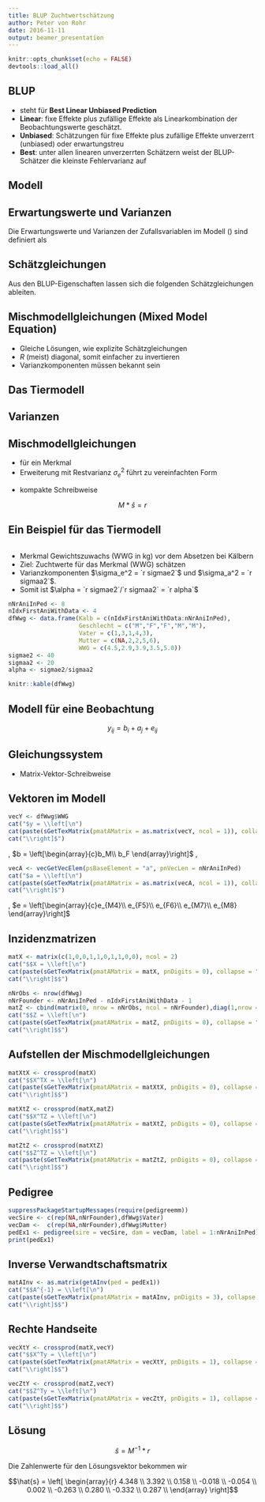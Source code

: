 ```yaml
---
title: BLUP Zuchtwertschätzung
author: Peter von Rohr
date: 2016-11-11
output: beamer_presentation
---
```


```r
knitr::opts_chunk$set(echo = FALSE)
devtools::load_all()
```

## BLUP

- steht für __Best Linear Unbiased Prediction__
- __Linear__: fixe Effekte plus zufällige Effekte als Linearkombination der Beobachtungswerte geschätzt.
- __Unbiased__: Schätzungen für fixe Effekte plus zufällige Effekte unverzerrt (unbiased) oder erwartungstreu
- __Best__: unter allen linearen unverzerrten Schätzern weist der BLUP-Schätzer die kleinste Fehlervarianz auf


## Modell

\begin{equation}
y = Xb + Zu + e
\label{eq:LinearMixedModel}
\end{equation}

\begin{tabular}{lll}
mit & $y$:  & Vektor der Beobachtungswerte\\
    & $b$:  & Vektor der fixen Effekte\\
    & $u$:  & Vektor der zufälligen Effekte\\
    & $e$:  & Vektor der zufälligen Resteffekte\\
    & $X$:  & Inzidenzmatrix für $b$\\
    & $Z$:  & Inzidenzmatrix für $u$
\end{tabular}

## Erwartungswerte und Varianzen
Die Erwartungswerte und Varianzen der Zufallsvariablen im Modell (\ref{eq:LinearMixedModel}) sind definiert als

\begin{equation}
E\left[
\begin{array}{c} 
y\\
u\\
e
\end{array}\right]
= \left[
\begin{array}{c} 
Xb\\
0\\
0
\end{array}\right]
\label{eq:ExpValMme}
\end{equation}

\vspace{2ex}
\begin{equation}
var\left[
\begin{array}{c} 
y\\
u\\
e
\end{array}\right]
= \left[
\begin{array}{ccc} 
ZGZ^T + R  &  ZG  &  R \\
GZ^T       &  G   &  0 \\
R          &  0   &  R
\end{array}\right]
\label{eq:CovMme}
\end{equation}


## Schätzgleichungen

Aus den BLUP-Eigenschaften lassen sich die folgenden Schätzgleichungen ableiten.

\begin{equation}
\hat{b} = (X^TV^{-1}X)^- X^TV^{-1}y
\label{eq:BlueBhat}
\end{equation}

\begin{equation}
\hat{u} = GZ^TV^{-1}(y - X\hat{b})
\label{eq:BlupUhat}
\end{equation}

\begin{tabular}{lll}
mit & $\hat{b}$ & Lösungsvektor der fixen Effekte\\
    & $\hat{u}$ & Lösungsvektor der zufälligen Effekte \\
    & $()^-$    & verallgemeinerte Inverse
\end{tabular}


## Mischmodellgleichungen (Mixed Model Equation)

\begin{equation}
\left[ 
\begin{array}{cc}
X^TR^{-1}X  &  X^TR^{-1}Z\\
Z^tR^{-1}X  &  Z^TR^{-1}Z + G^{-1}
\end{array}
\right] 
\left[
\begin{array}{c}
\hat{b}\\
\hat{u}
\end{array}
\right] 
= 
\left[
\begin{array}{c}
X^TR^{-1}y\\
Z^TR^{-1}y
\end{array}
\right]
\label{eq:MixedModelEq}
\end{equation}

- Gleiche Lösungen, wie explizite Schätzgleichungen
- $R$ (meist) diagonal, somit einfacher zu invertieren
- Varianzkomponenten müssen bekannt sein

## Das Tiermodell
\begin{equation}
y = Xb + Za + e
\label{eq:SimpleAnimalModel}
\end{equation}

\begin{tabular}{lll}
mit & $y$ & phänotypischen Beobachtungen\\
    & $b$ & fixe Effekte \\
    & $a$ & zufällige Effekte - Zuchtwerte\\
    & $e$ & zufällige Resteffekte\\
    & $X$ & Inzidenzmatrix für $b$\\
    & $Z$ & Inzidenzmatrix für $a$
\end{tabular}


## Varianzen

\begin{equation}
Var(a) = G = A\ \sigma_a^2 \text{ und } G^{-1} = A^{-1} \sigma_a^{-2}
\label{eq:VarAAnimalModel}
\end{equation}

\begin{equation}
Var(e) = R = I\ \sigma_e^2 \text{ und } R^{-1} = I\ \sigma_e^{-2}
\label{eq:VarEAnimalModel}
\end{equation}

\begin{tabular}{lll}
wobei & $A$ & additiv genetische Verwandtschaftsmatrix\\
      & $I$ & Einheitsmatrix \\
      & $\sigma_a^2$ & additiv genetische Varianz\\
      & $\sigma_e^2$ & Restvarianz
\end{tabular}


## Mischmodellgleichungen

- für ein Merkmal
- Erweiterung mit Restvarianz $\sigma_e^2$ führt zu vereinfachten Form

\begin{equation}
\left[ 
\begin{array}{cc}
X^TX  &  X^TZ\\
Z^TX  &  Z^TZ + A^{-1}\ \alpha
\end{array}
\right] 
\left[
\begin{array}{c}
\hat{b}\\
\hat{a}
\end{array}
\right] 
= 
\left[
\begin{array}{c}
X^Ty\\
Z^Ty
\end{array}
\right]
\label{eq:MmeAnimalModelOneTrait}
\end{equation}

\begin{tabular}{lll}
wobei & $\alpha$ & Verhältnis der Varianzen $\sigma_e^2/\sigma_a^2 = (1-h^2)/h^2$\\
      & $h^2$    & Heritabilität
\end{tabular}

- kompakte Schreibweise

$$M * \hat{s} = r$$

\begin{tabular}{lll}
wobei & $M$       & Koeffizientenmatrix heisst\\
      & $\hat{s}$ & Lösungsvektor \\
      & $r$       & Vektor der rechten Handseite
\end{tabular}


## Ein Beispiel für das Tiermodell
```r
```

- Merkmal Gewichtszuwachs (WWG in kg) vor dem Absetzen bei Kälbern
- Ziel: Zuchtwerte für das Merkmal (WWG) schätzen 
- Varianzkomponenten  $\sigma_e^2 = `r sigmae2`$ und $\sigma_a^2 = `r sigmaa2`$. 
- Somit ist $\alpha = `r sigmae2`/`r sigmaa2` = `r alpha`$

```r
nNrAniInPed <- 8
nIdxFirstAniWithData <- 4
dfWwg <- data.frame(Kalb = c(nIdxFirstAniWithData:nNrAniInPed),
                    Geschlecht = c("M","F","F","M","M"),
                    Vater = c(1,3,1,4,3),
                    Mutter = c(NA,2,2,5,6),
                    WWG = c(4.5,2.9,3.9,3.5,5.0))
sigmae2 <- 40
sigmaa2 <- 20
alpha <- sigmae2/sigmaa2
```

```r
knitr::kable(dfWwg)
```

## Modell für eine Beobachtung

$$y_{ij} = b_i + a_j + e_{ij}$$

\begin{tabular}{lll}
wobei & $y_{ij}$ & Merkmal WWG für Kalb $j$ mit Geschlecht $i$\\
      & $b_i$    & fixer Effekt für Geschlecht $i$\\
      & $a_j$    & Zuchtwert für Kalb $j$\\
      & $e_{ij}$ & Resteffekt für Kalb $j$ mit Geschlecht $i$
\end{tabular}


## Gleichungssystem

\begin{eqnarray}
4.5 &=& b_M + a_4 + e_{M4}\nonumber\\  
2.9 &=& b_F + a_5 + e_{F5}\nonumber\\  
3.9 &=& b_F + a_6 + e_{F6}\nonumber\\  
3.5 &=& b_M + a_7 + e_{M7}\nonumber\\   
5.0 &=& b_M + a_8 + e_{M8}\nonumber 
\end{eqnarray}

- Matrix-Vektor-Schreibweise

\begin{equation}
y = Xb + Za + e
\label{ex:EqAniModEx}
\end{equation}


## Vektoren im Modell

```r
vecY <- dfWwg$WWG
cat("$y = \\left[\n")
cat(paste(sGetTexMatrix(pmatAMatrix = as.matrix(vecY, ncol = 1)), collapse = "\n"))
cat("\\right]$")
```
, 
$b = \left[\begin{array}{c}b_M\\ b_F \end{array}\right]$
, 
```r
vecA <- vecGetVecElem(psBaseElement = "a", pnVecLen = nNrAniInPed)
cat("$a = \\left[\n")
cat(paste(sGetTexMatrix(pmatAMatrix = as.matrix(vecA, ncol = 1)), collapse = "\n"))
cat("\\right]$")
```
, 
$e = \left[\begin{array}{c}e_{M4}\\ e_{F5}\\ e_{F6}\\ e_{M7}\\ e_{M8} \end{array}\right]$


## Inzidenzmatrizen

```r
matX <- matrix(c(1,0,0,1,1,0,1,1,0,0), ncol = 2)
cat("$$X = \\left[\n")
cat(paste(sGetTexMatrix(pmatAMatrix = matX, pnDigits = 0), collapse = "\n"))
cat("\\right]$$")
```

\vspace{2ex}
```r
nNrObs <- nrow(dfWwg)
nNrFounder <- nNrAniInPed - nIdxFirstAniWithData - 1
matZ <- cbind(matrix(0, nrow = nNrObs, ncol = nNrFounder),diag(1,nrow = nNrObs, ncol = nNrObs))
cat("$$Z = \\left[\n")
cat(paste(sGetTexMatrix(pmatAMatrix = matZ, pnDigits = 0), collapse = "\n"))
cat("\\right]$$")
```


## Aufstellen der Mischmodellgleichungen
```r
matXtX <- crossprod(matX)
cat("$$X^TX = \\left[\n")
cat(paste(sGetTexMatrix(pmatAMatrix = matXtX, pnDigits = 0), collapse = "\n"))
cat("\\right]$$")
```

```r
matXtZ <- crossprod(matX,matZ)
cat("$$X^TZ = \\left[\n")
cat(paste(sGetTexMatrix(pmatAMatrix = matXtZ, pnDigits = 0), collapse = "\n"))
cat("\\right]$$")
```

```r
matZtZ <- crossprod(matXtZ)
cat("$$Z^TZ = \\left[\n")
cat(paste(sGetTexMatrix(pmatAMatrix = matZtZ, pnDigits = 0), collapse = "\n"))
cat("\\right]$$")
```


## Pedigree
```r
suppressPackageStartupMessages(require(pedigreemm))
vecSire <- c(rep(NA,nNrFounder),dfWwg$Vater)
vecDam <-  c(rep(NA,nNrFounder),dfWwg$Mutter)
pedEx1 <- pedigree(sire = vecSire, dam = vecDam, label = 1:nNrAniInPed)
print(pedEx1)
```


## Inverse Verwandtschaftsmatrix
\tiny
```r
matAInv <- as.matrix(getAInv(ped = pedEx1))
cat("$$A^{-1} = \\left[\n")
cat(paste(sGetTexMatrix(pmatAMatrix = matAInv, pnDigits = 3), collapse = "\n"))
cat("\\right]$$")
```
\normalsize


## Rechte Handseite

```r
vecXtY <- crossprod(matX,vecY)
cat("$$X^Ty = \\left[\n")
cat(paste(sGetTexMatrix(pmatAMatrix = vecXtY, pnDigits = 1), collapse = "\n"))
cat("\\right]$$")
```

```r
vecZtY <- crossprod(matZ,vecY)
cat("$$Z^Ty = \\left[\n")
cat(paste(sGetTexMatrix(pmatAMatrix = vecZtY, pnDigits = 1), collapse = "\n"))
cat("\\right]$$")
```


## Lösung

$$\hat{s} = M^{-1} * r$$

Die Zahlenwerte für den Lösungsvektor bekommen wir


$$\hat{s} = \left[
\begin{array}{r}
  4.348 \\ 
  3.392 \\ 
  0.158 \\ 
  -0.018 \\ 
  -0.054 \\ 
  0.002 \\ 
  -0.263 \\ 
  0.280 \\ 
  -0.332 \\ 
  0.287 \\ 
  \end{array}
\right]$$


